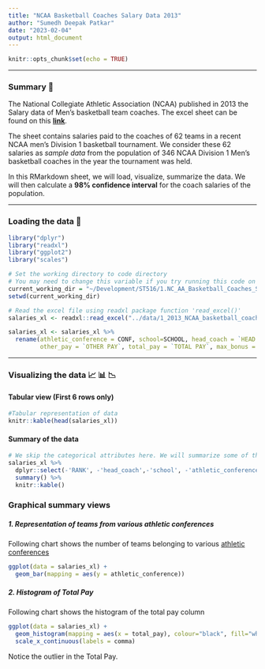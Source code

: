```yaml
---
title: "NCAA Basketball Coaches Salary Data 2013"
author: "Sumedh Deepak Patkar"
date: "2023-02-04"
output: html_document
---
```


```r
knitr::opts_chunk$set(echo = TRUE)
```

---

### Summary 🏀

The National Collegiate Athletic Association (NCAA) published in 2013 the Salary data of Men's basketball team coaches. The excel sheet can be found on this [**link**](https://github.com/Sumedh-Patkar/ST516/blob/main/data/1_2013_NCAA_basketball_coaches_salaries.xls?raw=true). 

The sheet contains salaries paid to the coaches of 62 teams in a recent NCAA men's Division 1 basketball tournament. We consider these 62 salaries as *sample data* from the population of 346 NCAA Division 1 Men's basketball coaches in the year the tournament was held.

In this RMarkdown sheet, we will load, visualize, summarize the data. We will then calculate a **98% confidence interval** for the coach salaries of the population.

---

### **Loading the data 📁**


```r
library("dplyr")
library("readxl")
library("ggplot2")
library("scales")

# Set the working directory to code directory
# You may need to change this variable if you try running this code on your machine
current_working_dir = "~/Development/ST516/1.NC_AA_Basketball_Coaches_Salaries"
setwd(current_working_dir)

# Read the excel file using readxl package function 'read_excel()'
salaries_xl <- readxl::read_excel("../data/1_2013_NCAA_basketball_coaches_salaries.xls", sheet = 1)

salaries_xl <- salaries_xl %>%
  rename(athletic_conference = CONF, school=SCHOOL, head_coach = `HEAD COACH`, school_pay = `SCHOOL PAY`,
         other_pay = `OTHER PAY`, total_pay = `TOTAL PAY`, max_bonus = `MAX BONUS`)
```

---

### **Visualizing the data 📈 📊 📉**

#### **Tabular view (First 6 rows only)**

```r
#Tabular representation of data
knitr::kable(head(salaries_xl))

```

#### **Summary of the data**

```r
# We skip the categorical attributes here. We will summarize some of them graphically below.
salaries_xl %>%
  dplyr::select(-'RANK', -'head_coach',-'school', -'athletic_conference') %>%
  summary() %>% 
  knitr::kable()
```

### **Graphical summary views**
##### **1. Representation of teams from various athletic conferences**


Following chart shows the number of teams belonging to various [athletic conferences](https://en.wikipedia.org/wiki/List_of_NCAA_conferences)

```r

ggplot(data = salaries_xl) + 
  geom_bar(mapping = aes(y = athletic_conference))


```

##### **2. Histogram of Total Pay**

Following chart shows the histogram of the total pay column

```r

ggplot(data = salaries_xl) +
  geom_histogram(mapping = aes(x = total_pay), colour="black", fill="white") + 
  scale_x_continuous(labels = comma)

```

Notice the outlier in the Total Pay.
